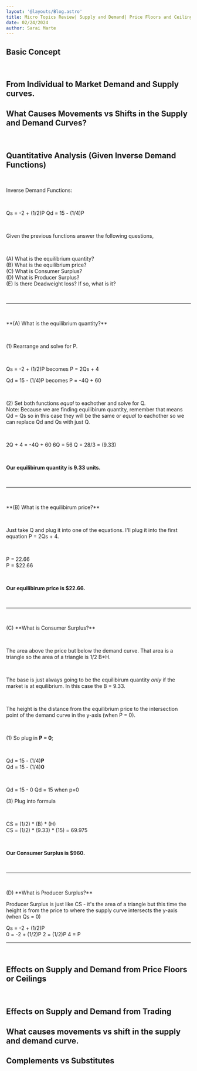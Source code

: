 ```yaml
---
layout: '@layouts/Blog.astro'
title: Micro Topics Review| Supply and Demand| Price Floors and Ceilings| Complements and Substitues | Individual to Market Supply and Demand Curves| Importing and Exporting Effects on Supply and Demand Curves| Movements vs Shifts| Inverse Demand Functions
date: 02/24/2024
author: Sarai Marte
---
```



<span style=" font-family: var(--primaryFont);">

<li style = "list-style:none"> </li>

## Basic Concept

&nbsp;&nbsp;&nbsp;&nbsp;

## From Individual to Market Demand and Supply curves.

## What Causes Movements vs Shifts in the Supply and Demand Curves?

&nbsp;&nbsp;&nbsp;&nbsp;

## Quantitative Analysis (Given Inverse Demand Functions)

&nbsp;&nbsp;&nbsp;&nbsp;

Inverse Demand Functions:

&nbsp;&nbsp;&nbsp;&nbsp;

Qs = -2 + (1/2)P 
Qd = 15 - (1/4)P

&nbsp;&nbsp;&nbsp;&nbsp;

Given the previous functions answer the following questions,

&nbsp;&nbsp;&nbsp;&nbsp;

<li style = "list-style:none"> (A) What is the equilibrium quantity? </li>
<li style = "list-style:none"> (B) What is the equilibrium price? </li>
<li style = "list-style:none"> (C) What is Consumer Surplus? </li>
<li style = "list-style:none"> (D) What is Producer Surplus? </li>
<li style = "list-style:none"> (E) Is there Deadweight loss? If so, what is it? </li>

&nbsp;&nbsp;&nbsp;&nbsp;

<hr/>

&nbsp;&nbsp;&nbsp;&nbsp;

<li style = "list-style:none"> **(A) What is the equilibrium quantity?** </li>

&nbsp;&nbsp;&nbsp;&nbsp;

(1) Rearrange and solve for P. 

&nbsp;&nbsp;&nbsp;&nbsp;

Qs = -2 + (1/2)P becomes  P = 2Qs + 4


Qd = 15 - (1/4)P becomes  P = -4Q + 60

&nbsp;&nbsp;&nbsp;&nbsp;

(2) Set both functions *equal* to eachother and solve for Q.  
Note: Because we are finding equilibirum quantity, remember that means Qd = Qs so in this case they will be the same or *equal* to eachother so we can replace Qd and Qs with just Q.

&nbsp;&nbsp;&nbsp;&nbsp;

2Q + 4 = -4Q + 60
6Q = 56 
Q = 28/3 = (9.33)

&nbsp;&nbsp;&nbsp;&nbsp;

**Our equilibirum quantity is 9.33 units.**

&nbsp;&nbsp;&nbsp;&nbsp;

<hr/>

&nbsp;&nbsp;&nbsp;&nbsp;

<li style = "list-style:none"> **(B) What is the equilibirum price?** </li>

&nbsp;&nbsp;&nbsp;&nbsp;

Just take Q and plug it into one of the equations. I'll plug it into the first equation P = 2Qs + 4. 

&nbsp;&nbsp;&nbsp;&nbsp;

 P = 22.66  
 P = $22.66

&nbsp;&nbsp;&nbsp;&nbsp;

**Our equilibirum price is $22.66.**

&nbsp;&nbsp;&nbsp;&nbsp;

<hr/>

&nbsp;&nbsp;&nbsp;&nbsp;

<li style = "list-style:none"> (C) **What is Consumer Surplus?** </li>

&nbsp;&nbsp;&nbsp;&nbsp;

The area above the price but below the demand curve. That area is a triangle so the area of a triangle is 1/2 B*H.

&nbsp;&nbsp;&nbsp;&nbsp;

The base is just always going to be the equilibirum quantity *only* if the market is at equilibrium. In this case the B = 9.33.

&nbsp;&nbsp;&nbsp;&nbsp;

The height is the distance from the equilibrium price to the intersection point of the demand curve in the y-axis (when P = 0).

&nbsp;&nbsp;&nbsp;&nbsp;

(1) So plug in **P = 0**;

&nbsp;&nbsp;&nbsp;&nbsp;

Qd = 15 - (1/4)**P**   
Qd = 15 - (1/4)**0**  

&nbsp;&nbsp;&nbsp;&nbsp;

Qd = 15 - 0
Qd = 15 when p=0

(3) Plug into formula

&nbsp;&nbsp;&nbsp;&nbsp;

CS = (1/2) * (B) * (H)  
CS = (1/2) * (9.33) * (15) = 69.975

&nbsp;&nbsp;&nbsp;&nbsp;

**Our Consumer Surplus is $960.**

&nbsp;&nbsp;&nbsp;&nbsp;

<hr/>

&nbsp;&nbsp;&nbsp;&nbsp;

<li style = "list-style:none"> (D) **What is Producer Surplus?** </li>

Producer Surplus is just like CS - it's the area of a triangle but this time the height is from the price to where the supply curve intersects the y-axis (when Qs = 0)

Qs = -2 + (1/2)P  
0 = -2 + (1/2)P
2 = (1/2)P
4 = P
&nbsp;&nbsp;&nbsp;&nbsp;

<hr/>

&nbsp;&nbsp;&nbsp;&nbsp;

## Effects on Supply and Demand from Price Floors or Ceilings

&nbsp;&nbsp;&nbsp;&nbsp;


## Effects on Supply and Demand from Trading 

##  What causes movements vs shift in the supply and demand curve.
   
## Complements vs Substitutes
  

</span>
